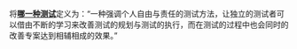 {{le|肯·肯纳|Cem Kaner}}将'''[[探索性測試|哪一种测试]]'''定义为：“一种强调个人自由与责任的测试方法，让独立的测试者可以借由不断的学习来改善测试的规划与测试的执行，而在测试的过程中也会同时的改善专案达到相辅相成的效果。”
